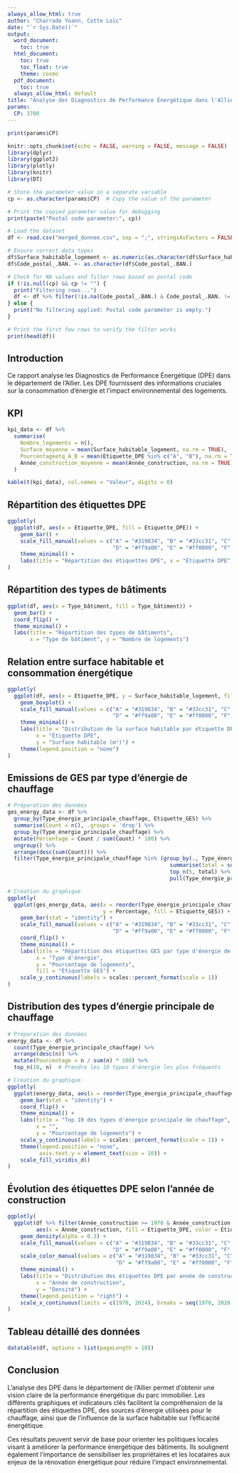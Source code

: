 ---
always_allow_html: true
author: "Charrade Yoann, Cotte Loïc"
date: "`r Sys.Date()`"
output:
  word_document:
    toc: true
  html_document:
    toc: true
    toc_float: true
    theme: cosmo
  pdf_document:
    toc: true
  always_allow_html: default
title: "Analyse des Diagnostics de Performance Énergétique dans l'Allier"
params:
  CP: 3700
---
```{r}
print(params$CP)
```

```{r setup, include=FALSE}
knitr::opts_chunk$set(echo = FALSE, warning = FALSE, message = FALSE)
library(dplyr)
library(ggplot2)
library(plotly)
library(knitr)
library(DT)

# Store the parameter value in a separate variable
cp <- as.character(params$CP)  # Copy the value of the parameter

# Print the copied parameter value for debugging
print(paste("Postal code parameter:", cp))

# Load the dataset
df <- read.csv("merged_donnee.csv", sep = ";", stringsAsFactors = FALSE)

# Ensure correct data types
df$Surface_habitable_logement <- as.numeric(as.character(df$Surface_habitable_logement))
df$Code_postal_.BAN. <- as.character(df$Code_postal_.BAN.)

# Check for NA values and filter rows based on postal code
if (!is.null(cp) && cp != "") {
  print("Filtering rows...")
  df <- df %>% filter(!is.na(Code_postal_.BAN.) & Code_postal_.BAN. != cp)
} else {
  print("No filtering applied: Postal code parameter is empty.")
}

# Print the first few rows to verify the filter works
print(head(df))

```

## Introduction

Ce rapport analyse les Diagnostics de Performance Énergétique (DPE) dans le département de l'Allier. Les DPE fournissent des informations cruciales sur la consommation d'énergie et l'impact environnemental des logements.

## KPI


```{r kpi}
kpi_data <- df %>%
  summarise(
    Nombre_logements = n(),
    Surface_moyenne = mean(Surface_habitable_logement, na.rm = TRUE),
    Pourcentageetq_A_B = mean(Etiquette_DPE %in% c("A", "B"), na.rm = TRUE) * 100,
    Année_construction_moyenne = mean(Année_construction, na.rm = TRUE)
  )

kable(t(kpi_data), col.names = "Valeur", digits = 0)
```

## Répartition des étiquettes DPE

```{r dpe_distribution}
ggplotly(
  ggplot(df, aes(x = Etiquette_DPE, fill = Etiquette_DPE)) +
    geom_bar() +
    scale_fill_manual(values = c("A" = "#319834", "B" = "#33cc31", "C" = "#fff200", 
                                 "D" = "#ff9a00", "E" = "#ff0000", "F" = "#bb0000", "G" = "#770000")) +
    theme_minimal() +
    labs(title = "Répartition des étiquettes DPE", x = "Étiquette DPE", y = "Nombre de logements")
)
```
## Répartition des types de bâtiments
```{r}
ggplot(df, aes(x = Type_bâtiment, fill = Type_bâtiment)) +
  geom_bar() +
  coord_flip() +
  theme_minimal() +
  labs(title = "Répartition des types de bâtiments", 
       x = "Type de bâtiment", y = "Nombre de logements")

```

## Relation entre surface habitable et consommation énergétique

```{r surface_consommation}
ggplotly(
  ggplot(df, aes(x = Etiquette_DPE, y = Surface_habitable_logement, fill = Etiquette_DPE)) +
    geom_boxplot() +
    scale_fill_manual(values = c("A" = "#319834", "B" = "#33cc31", "C" = "#fff200", 
                                 "D" = "#ff9a00", "E" = "#ff0000", "F" = "#bb0000", "G" = "#770000")) +
    theme_minimal() +
    labs(title = "Distribution de la surface habitable par étiquette DPE", 
         x = "Étiquette DPE", 
         y = "Surface habitable (m²)") +
    theme(legend.position = "none")
)
```
## Emissions de GES par type d'énergie de chauffage
```{r emissions_ges_energie}
# Préparation des données
ges_energy_data <- df %>%
  group_by(Type_énergie_principale_chauffage, Etiquette_GES) %>%
  summarise(Count = n(), .groups = 'drop') %>%
  group_by(Type_énergie_principale_chauffage) %>%
  mutate(Percentage = Count / sum(Count) * 100) %>%
  ungroup() %>%
  arrange(desc(sum(Count))) %>%
  filter(Type_énergie_principale_chauffage %in% (group_by(., Type_énergie_principale_chauffage) %>% 
                                                   summarise(total = sum(Count), .groups = 'drop') %>% 
                                                   top_n(5, total) %>% 
                                                   pull(Type_énergie_principale_chauffage)))

# Création du graphique
ggplotly(
  ggplot(ges_energy_data, aes(x = reorder(Type_énergie_principale_chauffage, -Percentage), 
                              y = Percentage, fill = Etiquette_GES)) +
    geom_bar(stat = "identity") +
    scale_fill_manual(values = c("A" = "#319834", "B" = "#33cc31", "C" = "#fff200", 
                                 "D" = "#ff9a00", "E" = "#ff0000", "F" = "#bb0000", "G" = "#770000")) +
    coord_flip() +
    theme_minimal() +
    labs(title = "Répartition des étiquettes GES par type d'énergie de chauffage (Top 5)", 
         x = "Type d'énergie", 
         y = "Pourcentage de logements",
         fill = "Étiquette GES") +
    scale_y_continuous(labels = scales::percent_format(scale = 1))
)
```

## Distribution des types d'énergie principale de chauffage

```{r energie_chauffage}
# Préparation des données
energy_data <- df %>%
  count(Type_énergie_principale_chauffage) %>%
  arrange(desc(n)) %>%
  mutate(Pourcentage = n / sum(n) * 100) %>%
  top_n(10, n)  # Prendre les 10 types d'énergie les plus fréquents

# Création du graphique
ggplotly(
  ggplot(energy_data, aes(x = reorder(Type_énergie_principale_chauffage, n), y = Pourcentage, fill = Type_énergie_principale_chauffage)) +
    geom_bar(stat = "identity") +
    coord_flip() +
    theme_minimal() +
    labs(title = "Top 10 des types d'énergie principale de chauffage", 
         x = "", 
         y = "Pourcentage de logements") +
    scale_y_continuous(labels = scales::percent_format(scale = 1)) +
    theme(legend.position = "none",
          axis.text.y = element_text(size = 10)) +
    scale_fill_viridis_d()
)
```

## Évolution des étiquettes DPE selon l'année de construction

```{r dpe_annee}
ggplotly(
  ggplot(df %>% filter(Année_construction >= 1970 & Année_construction <= 2024), 
         aes(x = Année_construction, fill = Etiquette_DPE, color = Etiquette_DPE)) +
    geom_density(alpha = 0.3) +
    scale_fill_manual(values = c("A" = "#319834", "B" = "#33cc31", "C" = "#fff200", 
                                 "D" = "#ff9a00", "E" = "#ff0000", "F" = "#bb0000", "G" = "#770000")) +
    scale_color_manual(values = c("A" = "#319834", "B" = "#33cc31", "C" = "#fff200", 
                                  "D" = "#ff9a00", "E" = "#ff0000", "F" = "#bb0000", "G" = "#770000")) +
    theme_minimal() +
    labs(title = "Distribution des étiquettes DPE par année de construction (1970-2024)", 
         x = "Année de construction", 
         y = "Densité") +
    theme(legend.position = "right") +
    scale_x_continuous(limits = c(1970, 2024), breaks = seq(1970, 2020, by = 10))
)
```

## Tableau détaillé des données

```{r data_table}
datatable(df, options = list(pageLength = 10))
```

## Conclusion
L’analyse des DPE dans le département de l’Allier permet d’obtenir une vision claire de la performance énergétique du parc immobilier. Les différents graphiques et indicateurs clés facilitent la compréhension de la répartition des étiquettes DPE, des sources d’énergie utilisées pour le chauffage, ainsi que de l’influence de la surface habitable sur l’efficacité énergétique.

Ces résultats peuvent servir de base pour orienter les politiques locales visant à améliorer la performance énergétique des bâtiments. Ils soulignent également l’importance de sensibiliser les propriétaires et les locataires aux enjeux de la rénovation énergétique pour réduire l’impact environnemental.